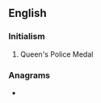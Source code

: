 ==English==

===Initialism===
{{rfc-header|Initialism}}
{{head|en|initialism}}

# {{lb|en|British}} Queen's Police Medal

===Anagrams===
* {{anagrams|en|a=mpq|PMQ}}